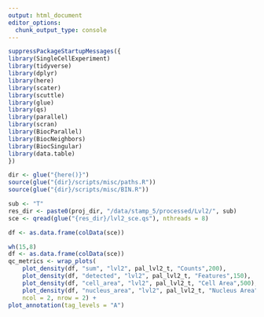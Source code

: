 ```yaml
---
output: html_document
editor_options: 
  chunk_output_type: console
---
```

```r
suppressPackageStartupMessages({
library(SingleCellExperiment)
library(tidyverse)
library(dplyr)
library(here)
library(scater)
library(scuttle)
library(glue)
library(qs)
library(parallel)
library(scran)
library(BiocParallel)
library(BiocNeighbors)
library(BiocSingular)
library(data.table)
})
```

```r
dir <- glue("{here()}")
source(glue("{dir}/scripts/misc/paths.R"))
source(glue("{dir}/scripts/misc/BIN.R"))
```

```r
sub <- "T"
res_dir <- paste0(proj_dir, "/data/stamp_5/processed/Lvl2/", sub)
sce <- qread(glue("{res_dir}/lvl2_sce.qs"), nthreads = 8)
```


```r
df <- as.data.frame(colData(sce))
```



```r
wh(15,8)
df <- as.data.frame(colData(sce))
qc_metrics <- wrap_plots(
    plot_density(df, "sum", "lvl2", pal_lvl2_t, "Counts",200),
    plot_density(df, "detected", "lvl2", pal_lvl2_t, "Features",150),
    plot_density(df, "cell_area", "lvl2", pal_lvl2_t, "Cell Area",500),
    plot_density(df, "nucleus_area", "lvl2", pal_lvl2_t, "Nucleus Area",500),
    ncol = 2, nrow = 2) +
plot_annotation(tag_levels = "A")
```